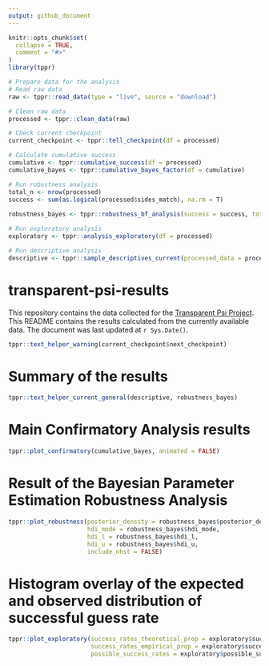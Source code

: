 ```yaml
---
output: github_document
---
```


<!-- README.md is generated from README.Rmd. Please edit that file -->

```r
knitr::opts_chunk$set(
  collapse = TRUE,
  comment = "#>"
)
library(tppr)
```

```r
# Prepare data for the analysis
# Read raw data
raw <- tppr::read_data(type = "live", source = "download")

# Clean raw data
processed <- tppr::clean_data(raw)

# Check current checkpoint
current_checkpoint <- tppr::tell_checkpoint(df = processed)

# Calculate cumulative success
cumulative <- tppr::cumulative_success(df = processed)
cumulative_bayes <- tppr::cumulative_bayes_factor(df = cumulative)

# Run robustness analysis
total_n <- nrow(processed)
success <- sum(as.logical(processed$sides_match), na.rm = T)
  
robustness_bayes <- tppr::robustness_bf_analysis(success = success, total_n = total_n)

# Run exploratory analysis
exploratory <- tppr::analysis_exploratory(df = processed)

# Run descriptive analysis
descriptive <- tppr::sample_descriptives_current(processed_data = processed)
```

# transparent-psi-results

<!-- badges: start -->
<!-- badges: end -->

This repository contains the data collected for the [Transparent Psi Project](https://osf.io/jk2zf/). This README contains the results calculated from the currently available data. The document was last updated at `r Sys.Date()`.

```r
tppr::text_helper_warning(current_checkpoint$next_checkpoint)
```

# Summary of the results

```r
tppr::text_helper_current_general(descriptive, robustness_bayes)
```

# Main Confirmatory Analysis results

```r
tppr::plot_confirmatory(cumulative_bayes, animated = FALSE)
```

# Result of the Bayesian Parameter Estimation Robustness Analysis

```r
tppr::plot_robustness(posterior_density = robustness_bayes$posterior_density,
                      hdi_mode = robustness_bayes$hdi_mode,
                      hdi_l = robustness_bayes$hdi_l,
                      hdi_u = robustness_bayes$hdi_u,
                      include_nhst = FALSE)
```

# Histogram overlay of the expected and observed distribution of successful guess rate

```r
tppr::plot_exploratory(success_rates_theoretical_prop = exploratory$success_rates_theoretical_prop,
                       success_rates_empirical_prop = exploratory$success_rates_empirical_prop,
                       possible_success_rates = exploratory$possible_success_rates)
```
